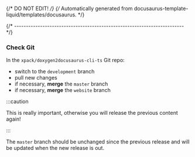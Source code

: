 {/* DO NOT EDIT! */}
{/* Automatically generated from docusaurus-template-liquid/templates/docusaurus. */}

{/* ------------------------------------------------------------------------ */}

### Check Git

In the `xpack/doxygen2docusaurus-cli-ts` Git repo:

- switch to the `development` branch
- pull new changes
- if necessary, **merge** the `master` branch
- if necessary, **merge** the `website` branch

:::caution

This is really important, otherwise you will release the previous content again!

:::

The `master` branch should be unchanged since the previous release
and will be updated when the new release is out.
